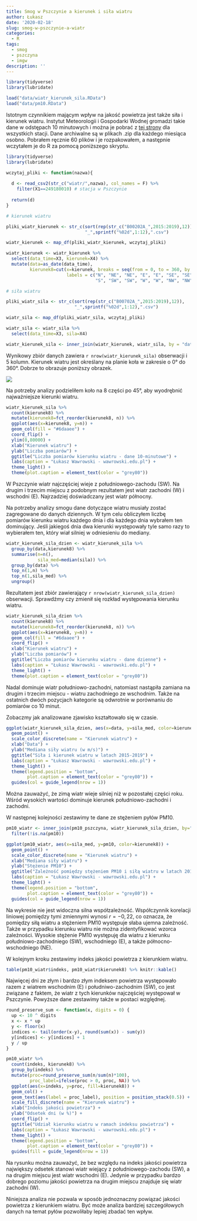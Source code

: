```yaml
---
title: Smog w Pszczynie a kierunek i siła wiatru
author: Łukasz
date: '2020-02-18'
slug: smog-w-pszczynie-a-wiatr
categories:
  - R
tags:
  - smog
  - pszczyna
  - imgw
description: ''
---
```


```r
library(tidyverse)
library(lubridate)

load("data/wiatr_kierunek_sila.RData")
load("data/pm10.RData")
```

Istotnym czynnikiem mającym wpływ na jakość powietrza jest także siła i kierunek wiatru. Instytut Meteorologii i Gospodarki Wodnej gromadzi takie dane w odstępach 10 minutowych i można je pobrać z [tej strony](https://dane.imgw.pl/datastore) dla wszystkich stacji. Dane archiwalne są w plikach .zip dla każdego miesiąca osobno. Pobrałem ręcznie 60 plików i je rozpakowałem, a następnie wczytałem je do R za pomocą poniższego skryptu. 

```r
library(tidyverse)
library(lubridate)

wczytaj_pliki <- function(nazwa){
  
  d <- read_csv2(str_c("wiatr/",nazwa), col_names = F) %>% 
    filter(X1==249180010) # stacja w Pszczynie
  
  return(d)
}

# kierunek wiatru

pliki_wiatr_kierunek <- str_c(sort(rep(str_c("B00202A_",2015:2019),12)),
                              "_",sprintf("%02d",1:12),".csv")

wiatr_kierunek <- map_df(pliki_wiatr_kierunek, wczytaj_pliki)

wiatr_kierunek <- wiatr_kierunek %>% 
  select(data_time=X3, kierunek=X4) %>% 
  mutate(data=as_date(data_time),
         kierunek8=cut(x=kierunek, breaks = seq(from = 0, to = 360, by = 22.5), 
                       labels = c("N", "NE", "NE", "E", "E", "SE", "SE", "S", 
                                  "S", "SW", "SW", "W", "W", "NW", "NW", "N")))

# siła wiatru

pliki_wiatr_sila <- str_c(sort(rep(str_c("B00702A_",2015:2019),12)),
                          "_",sprintf("%02d",1:12),".csv")

wiatr_sila <- map_df(pliki_wiatr_sila, wczytaj_pliki)

wiatr_sila <- wiatr_sila %>% 
  select(data_time=X3, sila=X4)

wiatr_kierunek_sila <- inner_join(wiatr_kierunek, wiatr_sila, by = "data_time")
```

Wynikowy zbiór danych zawiera `r nrow(wiatr_kierunek_sila)` obserwacji i 5 kolumn. Kierunek wiatru jest określany na planie koła w zakresie o 0° do 360°. Dobrze to obrazuje poniższy obrazek.

![](/post/2020-02-18-smog-w-pszczynie-a-wiatr_files/figure-html/wind.png)

Na potrzeby analizy podzieliłem koło na 8 części po 45°, aby wyodrębnić najważniejsze kierunki wiatru.

```r
wiatr_kierunek_sila %>% 
  count(kierunek8) %>% 
  mutate(kierunek8=fct_reorder(kierunek8, n)) %>% 
  ggplot(aes(x=kierunek8, y=n)) +
  geom_col(fill = "#6daaee") +
  coord_flip() +
  ylim(0,80000) +
  xlab("Kierunek wiatru") +
  ylab("Liczba pomiarów") +
  ggtitle("Liczba pomiarów kierunku wiatru - dane 10-minutowe") +
  labs(caption = "Łukasz Wawrowski - wawrowski.edu.pl") +
  theme_light() +
  theme(plot.caption = element_text(color = "grey80"))
```

W Pszczynie wiatr najczęściej wieje z południowego-zachodu (SW). Na drugim i trzecim miejscu z podobnym rezultatem jest wiatr zachodni (W) i wschodni (E). Najrzadziej doświadczany jest wiatr północny.

Na potrzeby analizy smogu dane dotyczące wiatru musiały zostać zagregowane do danych dziennych. W tym celu obliczyłem liczbę pomiarów kierunku wiatru każdego dnia i dla każdego dnia wybrałem ten dominujący. Jeśli jakiegoś dnia dwa kierunki występowały tyle samo razy to wybierałem ten, który wiał silniej w odniesieniu do mediany.

```r
wiatr_kierunek_sila_dzien <- wiatr_kierunek_sila %>% 
  group_by(data,kierunek8) %>% 
  summarise(n=n(),
            sila_med=median(sila)) %>% 
  group_by(data) %>% 
  top_n(1,n) %>% 
  top_n(1,sila_med) %>% 
  ungroup()
```

Rezultatem jest zbiór zawierający `r nrow(wiatr_kierunek_sila_dzien)` obserwacji. Sprawdźmy czy zmienił się rozkład występowania kierunku wiatru.

```r
wiatr_kierunek_sila_dzien %>% 
  count(kierunek8) %>% 
  mutate(kierunek8=fct_reorder(kierunek8, n)) %>% 
  ggplot(aes(x=kierunek8, y=n)) +
  geom_col(fill = "#6daaee") +
  coord_flip() +
  xlab("Kierunek wiatru") +
  ylab("Liczba pomiarów") +
  ggtitle("Liczba pomiarów kierunku wiatru - dane dzienne") +
  labs(caption = "Łukasz Wawrowski - wawrowski.edu.pl") +
  theme_light() +
  theme(plot.caption = element_text(color = "grey80"))
```

Nadal dominuje wiatr południowo-zachodni, natomiast nastąpiła zamiana na drugim i trzecim miejscu - wiatru zachodniego ze wschodnim. Także na ostatnich dwóch pozycjach kategorie są odwrotnie w porównaniu do pomiarów co 10 minut.

Zobaczmy jak analizowane zjawisko kształtowało się w czasie.

```r
ggplot(wiatr_kierunek_sila_dzien, aes(x=data, y=sila_med, color=kierunek8)) +
  geom_point() +
  scale_color_discrete(name = "Kierunek wiatru") +
  xlab("Data") +
  ylab("Mediana siły wiatru (w m/s)") +
  ggtitle("Siła i kierunek wiatru w latach 2015-2019") +
  labs(caption = "Łukasz Wawrowski - wawrowski.edu.pl") +
  theme_light() +
  theme(legend.position = "bottom",
        plot.caption = element_text(color = "grey80")) +
  guides(col = guide_legend(nrow = 1))
```

Można zauważyć, że zimą wiatr wieje silniej niż w pozostałej części roku. Wśród wysokich wartości dominuje kierunek południowo-zachodni i zachodni. 

W następnej kolejności zestawimy te dane ze stężeniem pyłów PM10.

```r
pm10_wiatr <- inner_join(pm10_pszczyna, wiatr_kierunek_sila_dzien, by="data") %>% 
  filter(!is.na(pm10))

ggplot(pm10_wiatr, aes(x=sila_med, y=pm10, color=kierunek8)) +
  geom_point() +
  scale_color_discrete(name = "Kierunek wiatru") +
  xlab("Mediana siły wiatru") +
  ylab("Stężenie PM10") +
  ggtitle("Zależność pomiędzy stężeniem PM10 i siłą wiatru w latach 2015-2019")+
  labs(caption = "Łukasz Wawrowski - wawrowski.edu.pl") +
  theme_light() +
  theme(legend.position = "bottom",
        plot.caption = element_text(color = "grey80")) +
  guides(col = guide_legend(nrow = 1))
```

Na wykresie nie jest widoczna silna współzależność. Współczynnik korelacji liniowej pomiędzy tymi zmiennymi wynosi $r=-0,22$, co oznacza, że pomiędzy siłą wiatru a stężeniem PM10 występuje słaba ujemna zależność. Także w przypadku kierunku wiatru nie można zidentyfikować wzorca zależności. Wysokie stężenie PM10 występuję dla wiatru z kierunku południowo-zachodniego (SW), wschodniego (E), a także północno-wschodniego (NE).

W kolejnym kroku zestawimy indeks jakości powietrza z kierunkiem wiatru.

```r
table(pm10_wiatr$indeks, pm10_wiatr$kierunek8) %>% knitr::kable()
```

Najwięcej dni ze złym i bardzo złym indeksem powietrza występowało razem z wiatrem wschodnim (E) i południwo-zachodnim (SW), co jest związane z faktem, że wiatr z tych kierunków najczęściej występował w Pszczynie. Powyższe dane zestawimy także w postaci względnej.

```r
round_preserve_sum <- function(x, digits = 0) {
  up <- 10 ^ digits
  x <- x * up
  y <- floor(x)
  indices <- tail(order(x-y), round(sum(x)) - sum(y))
  y[indices] <- y[indices] + 1
  y / up
}

pm10_wiatr %>% 
  count(indeks, kierunek8) %>% 
  group_by(indeks) %>% 
  mutate(proc=round_preserve_sum(n/sum(n)*100),
         proc_label=ifelse(proc > 0, proc, NA)) %>% 
  ggplot(aes(x=indeks, y=proc, fill=kierunek8)) +
  geom_col() +
  geom_text(aes(label = proc_label), position = position_stack(0.5)) +
  scale_fill_discrete(name = "Kierunek wiatru") +
  xlab("Indeks jakości powietrza") +
  ylab("Odsetek dni (w %)") +
  coord_flip() +
  ggtitle("Udział kierunku wiatru w ramach indeksu powietrza") +
  labs(caption = "Łukasz Wawrowski - wawrowski.edu.pl") +
  theme_light() +
  theme(legend.position = "bottom",
        plot.caption = element_text(color = "grey80")) +
  guides(fill = guide_legend(nrow = 1))
```

Na rysunku można zauważyć, że bez względu na indeks jakości powietrza największy odsetek stanowi wiatr wiejący z południowego-zachodu (SW), a na drugim miejscu jest wiatr wschodni (E). Jedynie w przypadku bardzo dobrego poziomu jakości powietrza na drugim miejscu znajduje się wiatr zachodni (W).

Niniejsza analiza nie pozwala w sposób jednoznaczny powiązać jakości powietrza z kierunkiem wiatru. Być może analiza bardziej szczegółowych danych na temat pyłów pozwoliłaby lepiej zbadać ten wpływ.
